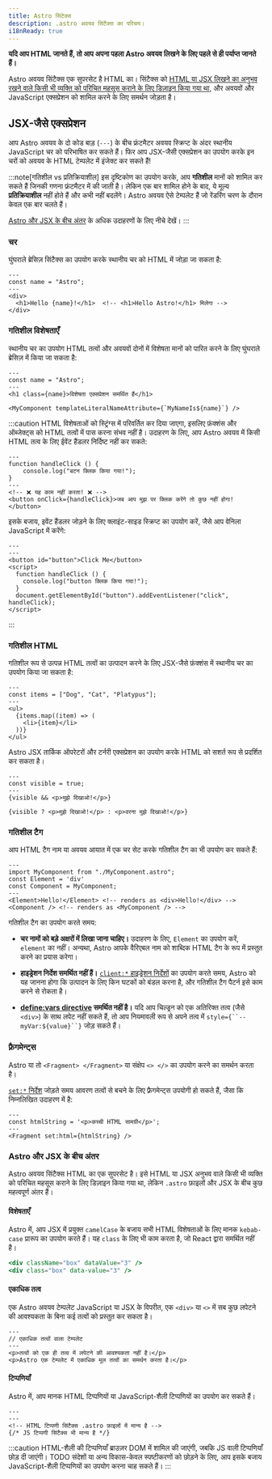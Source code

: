 ```yaml
---
title: Astro सिंटेक्स
description: .astro अवयव सिंटैक्स का परिचय।
i18nReady: true
---
```


**यदि आप HTML जानते हैं, तो आप अपना पहला Astro अवयव लिखने के लिए पहले से ही पर्याप्त जानते हैं।**

Astro अवयव सिंटैक्स एक सुपरसेट है HTML का। सिंटैक्स को [HTML या JSX लिखने का अनुभव रखने वाले किसी भी व्यक्ति को परिचित महसूस कराने के लिए डिज़ाइन किया गया था](#astro-और-jsx-के-बीच-अंतर), और अवयवों और JavaScript एक्सप्रेशन को शामिल करने के लिए समर्थन जोड़ता है।


## JSX-जैसे एक्सप्रेशन

आप Astro अवयव के दो कोड बाड़ (`---`) के बीच फ्रंटमैटर अवयव स्क्रिप्ट के अंदर स्थानीय JavaScript चर को परिभाषित कर सकते हैं। फिर आप JSX-जैसी एक्सप्रेशन का उपयोग करके इन चरों को अवयव के HTML टेम्पलेट में इंजेक्ट कर सकते हैं!

:::note[गतिशील vs प्रतिक्रियाशील]
इस दृष्टिकोण का उपयोग करके, आप **गतिशील** मानों को शामिल कर सकते हैं जिनकी गणना फ्रंटमैटर में की जाती है। लेकिन एक बार शामिल होने के बाद, ये मूल्य **प्रतिक्रियाशील** नहीं होते हैं और कभी नहीं बदलेंगे। Astro अवयव ऐसे टेम्पलेट हैं जो रेंडरिंग चरण के दौरान केवल एक बार चलते हैं।

[Astro और JSX के बीच अंतर](#astro-और-jsx-के-बीच-अंतर) के अधिक उदाहरणों के लिए नीचे देखें।
:::

### चर

घुंघराले ब्रेसिज़ सिंटैक्स का उपयोग करके स्थानीय चर को HTML में जोड़ा जा सकता है:

```astro title="src/components/Variables.astro" "{name}"
---
const name = "Astro";
---
<div>
  <h1>Hello {name}!</h1>  <!-- <h1>Hello Astro!</h1> मिलेगा -->
</div>
```

### गतिशील विशेषताएँ

स्थानीय चर का उपयोग HTML तत्वों और अवयवों दोनों में विशेषता मानों को पारित करने के लिए घुंघराले ब्रेसिज़ में किया जा सकता है:

```astro title="src/components/DynamicAttributes.astro" "{name}" "${name}"
---
const name = "Astro";
---
<h1 class={name}>विशेषता एक्सप्रेशन समर्थित हैं</h1>

<MyComponent templateLiteralNameAttribute={`MyNameIs${name}`} />
```

:::caution
HTML विशेषताओं को स्ट्रिंग्स में परिवर्तित कर दिया जाएगा, इसलिए फ़ंक्शंस और ऑब्जेक्ट्स को HTML तत्वों में पास करना संभव नहीं है।
उदाहरण के लिए, आप Astro अवयव में किसी HTML तत्व के लिए ईवेंट हैंडलर निर्दिष्ट नहीं कर सकते:

```astro title="dont-do-this.astro"
---
function handleClick () {
    console.log("बटन क्लिक किया गया!");
}
---
<!-- ❌ यह काम नहीं करता! ❌ -->
<button onClick={handleClick}>जब आप मुझ पर क्लिक करेंगे तो कुछ नहीं होगा!</button>
```

इसके बजाय, इवेंट हैंडलर जोड़ने के लिए क्लाइंट-साइड स्क्रिप्ट का उपयोग करें, जैसे आप वेनिला JavaScript में करेंगे:

```astro title="do-this-instead.astro"
---
---
<button id="button">Click Me</button>
<script>
  function handleClick () {
    console.log("button क्लिक किया गया!");
  }
  document.getElementById("button").addEventListener("click", handleClick);
</script>
```
:::

### गतिशील HTML

गतिशील रूप से उत्पन्न HTML तत्वों का उत्पादन करने के लिए JSX-जैसे फ़ंक्शंस में स्थानीय चर का उपयोग किया जा सकता है:

```astro title="src/components/DynamicHtml.astro" "{item}"
---
const items = ["Dog", "Cat", "Platypus"];
---
<ul>
  {items.map((item) => (
    <li>{item}</li>
  ))}
</ul>
```

Astro JSX तार्किक ऑपरेटरों और टर्नरी एक्सप्रेशन का उपयोग करके HTML को सशर्त रूप से प्रदर्शित कर सकता है।

```astro title="src/components/ConditionalHtml.astro" "visible"
---
const visible = true;
---
{visible && <p>मुझे दिखाओ!</p>}

{visible ? <p>मुझे दिखाओ!</p> : <p>वरना मुझे दिखाओ!</p>}
```

### गतिशील टैग

आप HTML टैग नाम या अवयव आयात में एक चर सेट करके गतिशील टैग का भी उपयोग कर सकते हैं:

```astro title="src/components/DynamicTags.astro" /Element|(?<!My)Component/
---
import MyComponent from "./MyComponent.astro";
const Element = 'div'
const Component = MyComponent;
---
<Element>Hello!</Element> <!-- renders as <div>Hello!</div> -->
<Component /> <!-- renders as <MyComponent /> -->
```

गतिशील टैग का उपयोग करते समय:

- **चर नामों को बड़े अक्षरों में लिखा जाना चाहिए।** उदाहरण के लिए, `Element` का उपयोग करें, `element` का नहीं। अन्यथा, Astro आपके वैरिएबल नाम को शाब्दिक HTML टैग के रूप में प्रस्तुत करने का प्रयास करेगा।

- **हाइड्रेशन निर्देश समर्थित नहीं हैं।** [`client:*` हाइड्रेशन निर्देशों](/hi/guides/framework-components/#hydrating-interactive-components) का उपयोग करते समय, Astro को यह जानना होगा कि उत्पादन के लिए किन घटकों को बंडल करना है, और गतिशील टैग पैटर्न इसे काम करने से रोकता है।

- **[define:vars directive](/hi/reference/directives-reference/#definevars) समर्थित नहीं है।** यदि आप चिल्ड्रन को एक अतिरिक्त तत्व (जैसे `<div>`) के साथ लपेट नहीं सकते हैं, तो आप नियमावली रूप से अपने तत्व में `style={``--myVar:${value}``}` जोड़ सकते हैं।

### फ़्रैगमेन्ट्स

Astro या तो `<Fragment> </Fragment>` या संक्षेप `<> </>` का उपयोग करने का समर्थन करता है।

[`set:*` निर्देश](/hi/reference/directives-reference/#sethtml) जोड़ते समय आवरण तत्वों से बचने के लिए फ़्रैगमेन्ट्स उपयोगी हो सकते हैं, जैसा कि निम्नलिखित उदाहरण में है:

```astro title="src/components/SetHtml.astro" "Fragment"
---
const htmlString = '<p>कच्ची HTML सामग्री</p>';
---
<Fragment set:html={htmlString} />
```

### Astro और JSX के बीच अंतर

Astro अवयव सिंटैक्स HTML का एक सुपरसेट है। इसे HTML या JSX अनुभव वाले किसी भी व्यक्ति को परिचित महसूस कराने के लिए डिज़ाइन किया गया था, लेकिन `.astro` फ़ाइलों और JSX के बीच कुछ महत्वपूर्ण अंतर हैं।

#### विशेषताएँ

Astro में, आप JSX में प्रयुक्त `camelCase` के बजाय सभी HTML विशेषताओं के लिए मानक `kebab-case` प्रारूप का उपयोग करते हैं। यह `class` के लिए भी काम करता है, जो React द्वारा समर्थित नहीं है।

```jsx del={1} ins={2} title="example.astro"
<div className="box" dataValue="3" />
<div class="box" data-value="3" />
```

#### एकाधिक तत्व

एक Astro अवयव टेम्पलेट JavaScript या JSX के विपरीत, एक `<div>` या `<>` में सब कुछ लपेटने की आवश्यकता के बिना कई तत्वों को प्रस्तुत कर सकता है।

```astro title="src/components/RootElements.astro"
---
// एकाधिक तत्वों वाला टेम्पलेट
---
<p>तत्वों को एक ही तत्व में लपेटने की आवश्यकता नहीं है।</p>
<p>Astro एक टेम्पलेट में एकाधिक मूल तत्वों का समर्थन करता है।</p>
```

#### टिप्पणियाँ

Astro में, आप मानक HTML टिप्पणियों या JavaScript-शैली टिप्पणियों का उपयोग कर सकते हैं।

```astro title="example.astro"
---
---
<!-- HTML टिप्पणी सिंटैक्स .astro फ़ाइलों में मान्य है -->
{/* JS टिप्पणी सिंटैक्स भी मान्य है */}
```

:::caution
HTML-शैली की टिप्पणियाँ ब्राउज़र DOM में शामिल की जाएंगी, जबकि JS वाली टिप्पणियाँ छोड़ दी जाएंगी। TODO संदेशों या अन्य विकास-केवल स्पष्टीकरणों को छोड़ने के लिए, आप इसके बजाय JavaScript-शैली टिप्पणियों का उपयोग करना चाह सकते हैं।
:::
